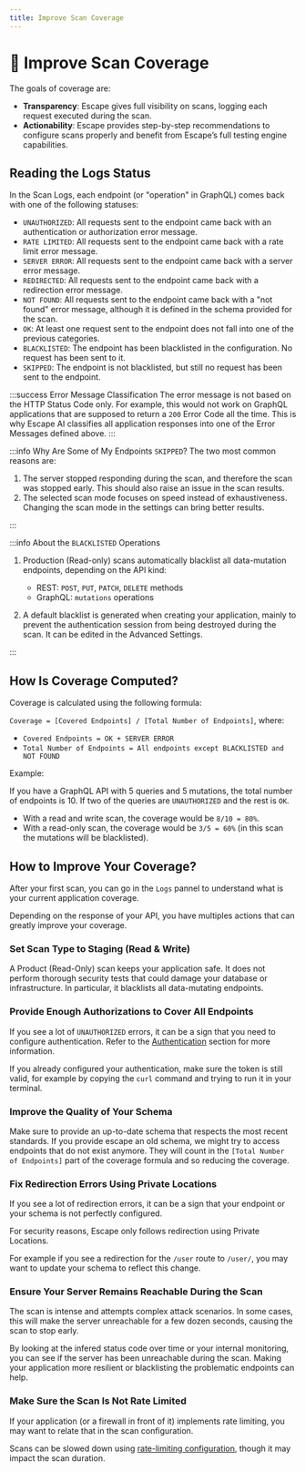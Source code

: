 ```yaml
---
title: Improve Scan Coverage
---
```


# 🎯 Improve Scan Coverage

The goals of coverage are:

- **Transparency**: Escape gives full visibility on scans, logging each request executed during the scan.
- **Actionability**: Escape provides step-by-step recommendations to configure scans properly and benefit from Escape’s full testing engine capabilities.

## Reading the Logs Status

In the Scan Logs, each endpoint (or "operation" in GraphQL) comes back with one of the following statuses:

- `UNAUTHORIZED`: All requests sent to the endpoint came back with an authentication or authorization error message.
- `RATE LIMITED`: All requests sent to the endpoint came back with a rate limit error message.
- `SERVER ERROR`: All requests sent to the endpoint came back with a server error message.
- `REDIRECTED`: All requests sent to the endpoint came back with a redirection error message.
- `NOT FOUND`: All requests sent to the endpoint came back with a "not found" error message, although it is defined in the schema provided for the scan.
- `OK`: At least one request sent to the endpoint does not fall into one of the previous categories.
- `BLACKLISTED`: The endpoint has been blacklisted in the configuration. No request has been sent to it.
- `SKIPPED`: The endpoint is not blacklisted, but still no request has been sent to the endpoint.

:::success Error Message Classification
The error message is not based on the HTTP Status Code only. For example, this would not work on GraphQL applications that are supposed to return a `200` Error Code all the time. This is why Escape AI classifies all application responses into one of the Error Messages defined above.
:::

:::info Why Are Some of My Endpoints `SKIPPED`?
The two most common reasons are:

1. The server stopped responding during the scan, and therefore the scan was stopped early. This should also raise an issue in the scan results.
2. The selected scan mode focuses on speed instead of exhaustiveness. Changing the scan mode in the settings can bring better results.

:::

:::info About the `BLACKLISTED` Operations

1. Production (Read-only) scans automatically blacklist all data-mutation endpoints, depending on the API kind:

   - REST: `POST`, `PUT`, `PATCH`, `DELETE` methods
   - GraphQL: `mutations` operations

2. A default blacklist is generated when creating your application, mainly to prevent the authentication session from being destroyed during the scan. It can be edited in the Advanced Settings.

:::

## How Is Coverage Computed?

Coverage is calculated using the following formula:

`Coverage = [Covered Endpoints] / [Total Number of Endpoints]`, where:

- `Covered Endpoints = OK + SERVER ERROR`
- `Total Number of Endpoints = All endpoints except BLACKLISTED and NOT FOUND`

Example:

If you have a GraphQL API with 5 queries and 5 mutations, the total number of endpoints is 10.
If two of the queries are `UNAUTHORIZED` and the rest is `OK`.

- With a read and write scan, the coverage would be `8/10 = 80%`.
- With a read-only scan, the coverage would be `3/5 = 60%` (in this scan the mutations will be blacklisted).

## How to Improve Your Coverage?

After your first scan, you can go in the `Logs` pannel to understand what is your current application coverage.

Depending on the response of your API, you have multiples actions that can greatly improve your coverage.

### Set Scan Type to Staging (Read & Write)

A Product (Read-Only) scan keeps your application safe.
It does not perform thorough security tests that could damage your database or infrastructure.
In particular, it blacklists all data-mutating endpoints.

### Provide Enough Authorizations to Cover All Endpoints

If you see a lot of `UNAUTHORIZED` errors, it can be a sign that you need to configure authentication.
Refer to the [Authentication](/testing/authentication/) section for more information.

If you already configured your authentication, make sure the token is still valid, for example by copying the `curl` command and trying to run it in your terminal.

### Improve the Quality of Your Schema

Make sure to provide an up-to-date schema that respects the most recent standards.
If you provide escape an old schema, we might try to access endpoints that do not exist anymore.
They will count in the `[Total Number of Endpoints]` part of the coverage formula and so reducing the coverage.

### Fix Redirection Errors Using Private Locations

If you see a lot of redirection errors, it can be a sign that your endpoint or your schema is not perfectly configured.

For security reasons, Escape only follows redirection using Private Locations.

For example if you see a redirection for the `/user` route to `/user/`, you may want to update your schema to reflect this change.

### Ensure Your Server Remains Reachable During the Scan

The scan is intense and attempts complex attack scenarios.
In some cases, this will make the server unreachable for a few dozen seconds, causing the scan to stop early.

By looking at the infered status code over time or your internal monitoring, you can see if the server has been unreachable during the scan.
Making your application more resilient or blacklisting the problematic endpoints can help.

### Make Sure the Scan Is Not Rate Limited

If your application (or a firewall in front of it) implements rate limiting, you may want to relate that in the scan configuration.

Scans can be slowed down using [rate-limiting configuration](/testing/advanced-usage/rate-limiting), though it may impact the scan duration.
